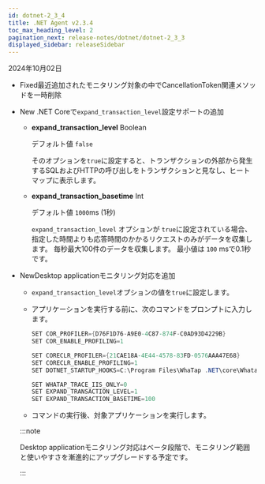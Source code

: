 ```yaml
---
id: dotnet-2_3_4
title: .NET Agent v2.3.4
toc_max_heading_level: 2
pagination_next: release-notes/dotnet/dotnet-2_3_3
displayed_sidebar: releaseSidebar
---
```


2024年10月02日

- <Status priority='0'>Fixed</Status>最近追加されたモニタリング対象の中でCancellationToken関連メソッドを一時削除

- <Status priority='1'>New</Status> .NET Coreで`expand_transaction_level`設定サポートの追加

  - **expand_transaction_level** <span class='type'>Boolean</span>

    デフォルト値 `false`

    そのオプションを`true`に設定すると、トランザクションの外部から発生するSQLおよびHTTPの呼び出しをトランザクションと見なし、ヒートマップに表示します。

  - **expand_transaction_basetime** <span class='type'>Int</span>

    デフォルト値 `1000`ms (1秒)

    `expand_transaction_level` オプションが `true`に設定されている場合、指定した時間よりも応答時間のかかるリクエストのみがデータを収集します。 毎秒最大100件のデータを収集します。 最小値は `100` msで0.1秒です。

- <Status priority='1'>New</Status>Desktop applicationモニタリング対応を追加

  - `expand_transaction_level`オプションの値を`true`に設定します。

  - アプリケーションを実行する前に、次のコマンドをプロンプトに入力します。

    ```csharp
    SET COR_PROFILER={D76F1D76-A9E0-4C87-874F-C0AD93D4229B}
    SET COR_ENABLE_PROFILING=1

    SET CORECLR_PROFILER={21CAE18A-4E44-4578-83FD-0576AAA47E68}
    SET CORECLR_ENABLE_PROFILING=1
    SET DOTNET_STARTUP_HOOKS=C:\Program Files\WhaTap .NET\core\Whatap.Startup.NetCore.dll

    SET WHATAP_TRACE_IIS_ONLY=0
    SET EXPAND_TRANSACTION_LEVEL=1
    SET EXPAND_TRANSACTION_BASETIME=100
    ```

  - コマンドの実行後、対象アプリケーションを実行します。 

  :::note 

  Desktop applicationモニタリング対応はベータ段階で、モニタリング範囲と使いやすさを漸進的にアップグレードする予定です。

  :::


<DownloadAgent />
